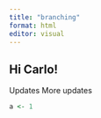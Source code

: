 ```yaml
---
title: "branching"
format: html
editor: visual
---
```


## Hi Carlo!


Updates
More updates

```r
a <- 1
```





